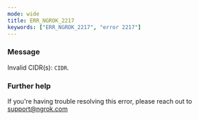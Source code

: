 ```yaml
---
mode: wide
title: ERR_NGROK_2217
keywords: ["ERR_NGROK_2217", "error 2217"]
---
```



### Message

Invalid CIDR(s): `CIDR`.

<ErrorDetails />

### Further help

If you're having trouble resolving this error, please reach out to [support@ngrok.com](mailto:support@ngrok.com?subject=Help%20with%20ERR_NGROK_2217)
